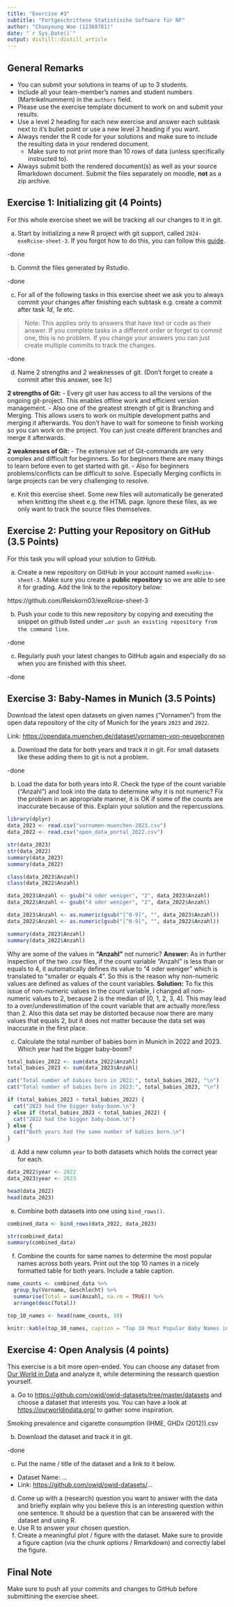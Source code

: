 ```yaml
---
title: "Exercise #3"
subtitle: "Fortgeschrittene Statistische Software für NF"
author: "Chanyoung Woo (12368781)"
date: "`r Sys.Date()`"
output: distill::distill_article
---
```


## General Remarks

-   You can submit your solutions in teams of up to 3 students.
-   Include all your team-member's names and student numbers
    (Martrikelnummern) in the `authors` field.
-   Please use the exercise template document to work on and submit your
    results.
-   Use a level 2 heading for each new exercise and answer each subtask
    next to it's bullet point or use a new level 3 heading if you want.
-   Always render the R code for your solutions and make sure to include
    the resulting data in your rendered document.
    -   Make sure to not print more than 10 rows of data (unless
        specifically instructed to).
-   Always submit both the rendered document(s) as well as your source
    Rmarkdown document. Submit the files separately on moodle, **not**
    as a zip archive.

## Exercise 1: Initializing git (4 Points)

For this whole exercise sheet we will be tracking all our changes to it
in git.

a)  Start by initializing a new R project with git support, called
    `2024-exeRcise-sheet-3`. If you forgot how to do this, you can
    follow this
    [guide](https://malikaihle.github.io/Introduction-RStudio-Git-GitHub/rstudio_project.html).
    
-done

b)  Commit the files generated by Rstudio.

-done

c)  For all of the following tasks in this exercise sheet we ask you to
    always commit your changes after finishing each subtask e.g. create
    a commit after task *1d*, *1e* etc.

> Note: This applies only to answers that have text or code as their
> answer. If you complete tasks in a different order or forget to commit
> one, this is no problem. If you change your answers you can just
> create multiple commits to track the changes.

-done

d)  Name 2 strengths and 2 weaknesses of git. (Don't forget to create a
    commit after this answer, see *1c*)
    
**2 strengths of Git:**
- Every git user has access to all the versions of the ongoing git-project. This enables offline work and efficient version management.
- Also one of the greatest strength of git is Branching and Merging. This allows users to work on multiple development paths and merging it afterwards. You don't have to wait for someone to finish working so you can work on the project. You can just create different branches and merge it afterwards.

**2 weaknesses of Git:**
- The extensive set of Git-commands are very complex and difficult for beginners. So for beginners there are many things to learn before even to get started with git.
- Also for beginners problems/conflicts can be difficult to solve. Especially Merging conflicts in large projects can be very challenging to resolve.

e)  Knit this exercise sheet. Some new files will automatically be
    generated when knitting the sheet e.g. the HTML page. Ignore these
    files, as we only want to track the source files themselves.

## Exercise 2: Putting your Repository on GitHub (3.5 Points)

For this task you will upload your solution to GitHub.

a)  Create a new repository on GitHub in your account named
    `exeRcise-sheet-3`. Make sure you create a **public repository** so
    we are able to see it for grading. Add the link to the repository
    below:
    
https://github.com/Reiskorn03/exeRcise-sheet-3
    
b)  Push your code to this new repository by copying and executing the
    snippet on github listed under
    `…or push an existing repository from the command line`.
    
-done

c)  Regularly push your latest changes to GitHub again and especially do
    so when you are finished with this sheet.
    
-done

## Exercise 3: Baby-Names in Munich (3.5 Points)

Download the latest open datasets on given names ("Vornamen") from the
open data repository of the city of Munich for the years `2023` and
`2022`.

Link: <https://opendata.muenchen.de/dataset/vornamen-von-neugeborenen>

a)  Download the data for both years and track it in git. For small
    datasets like these adding them to git is not a problem.
    
-done

b)  Load the data for both years into R. Check the type of the count
    variable ("Anzahl") and look into the data to determine why it is
    not numeric? Fix the problem in an appropriate manner, it is OK if
    some of the counts are inaccurate because of this. Explain your
    solution and the repercussions.
    
```r
library(dplyr)
data_2023 <- read.csv("vornamen-muenchen-2023.csv")
data_2022 <- read.csv("open_data_portal_2022.csv")

str(data_2023)
str(data_2022)
summary(data_2023)
summary(data_2022)

class(data_2023$Anzahl)
class(data_2022$Anzahl)

data_2023$Anzahl <- gsub("4 oder weniger", "2", data_2023$Anzahl)
data_2022$Anzahl <- gsub("4 oder weniger", "2", data_2022$Anzahl)

data_2023$Anzahl <- as.numeric(gsub("[^0-9]", "", data_2023$Anzahl))
data_2022$Anzahl <- as.numeric(gsub("[^0-9]", "", data_2022$Anzahl))

summary(data_2023$Anzahl)
summary(data_2022$Anzahl)
```

Why are some of the values in **"Anzahl"** not numeric? 
**Answer:** As in further inspection of the two .csv files, if the count variable "Anzahl" is less than or equals to 4, it automatically defines its value to "4 oder weniger" which is translated to "smaller or equals 4". So this is the reason why non-numeric values are defined as values of the count variables. 
**Solution:** To fix this issue of non-numeric values in the count variable, I changed all non-numeric values to 2, because 2 is the median of [0, 1, 2, 3, 4]. This may lead to a over/underestimation of the count variable that are actually more/less than 2. Also this data set may be distorted because now there are many values that equals 2, but it does not matter because the data set was inaccurate in the first place. 

c)  Calculate the total number of babies born in Munich in 2022
    and 2023. Which year had the bigger baby-boom?
    
```r
total_babies_2022 <- sum(data_2022$Anzahl)
total_babies_2023 <- sum(data_2023$Anzahl)

cat("Total number of babies born in 2022:", total_babies_2022, "\n")
cat("Total number of babies born in 2023:", total_babies_2023, "\n")

if (total_babies_2023 > total_babies_2022) {
  cat("2023 had the bigger baby-boom.\n")
} else if (total_babies_2023 < total_babies_2022) {
  cat("2022 had the bigger baby-boom.\n")
} else {
  cat("Both years had the same number of babies born.\n")
}
```

d)  Add a new column `year` to both datasets which holds the correct
    year for each.

```r
data_2022$year <- 2022
data_2023$year <- 2023

head(data_2022)
head(data_2023)
```

e)  Combine both datasets into one using `bind_rows()`.

```r
combined_data <- bind_rows(data_2022, data_2023)

str(combined_data)
summary(combined_data)
```

f)  Combine the counts for same names to determine the most popular
    names across both years. Print out the top 10 names in a nicely
    formatted table for both years. Include a table caption.
    
```r
name_counts <- combined_data %>%
  group_by(Vorname, Geschlecht) %>%
  summarise(Total = sum(Anzahl, na.rm = TRUE)) %>%
  arrange(desc(Total))

top_10_names <- head(name_counts, 10)

knitr::kable(top_10_names, caption = "Top 10 Most Popular Baby Names in Munich (2022 and 2023)")
```

## Exercise 4: Open Analysis (4 points)

This exercise is a bit more open-ended. You can choose any dataset from
[Our World in Data](https://ourworldindata.org/) and analyze it, while
determining the research question yourself.

a)  Go to <https://github.com/owid/owid-datasets/tree/master/datasets>
    and choose a dataset that interests you. You can have a look at
    <https://ourworldindata.org/> to gather some inspiration.
    
Smoking prevalence and cigarette consumption (IHME, GHDx (2012)).csv

b)  Download the dataset and track it in git.

-done

c)  Put the name / title of the dataset and a link to it below.

-   Dataset Name: ...
-   Link: <https://github.com/owid/owid-datasets/>...

d)  Come up with a (research) question you want to answer with the data
    and briefly explain why you believe this is an interesting question
    within one sentence. It should be a question that can be answered
    with the dataset and using R.
e)  Use R to answer your chosen question.
f)  Create a meaningful plot / figure with the dataset. Make sure to
    provide a figure caption (via the chunk options / Rmarkdown) and
    correctly label the figure.

## Final Note

Make sure to push all your commits and changes to GitHub before
submittining the exercise sheet.


```r

```
